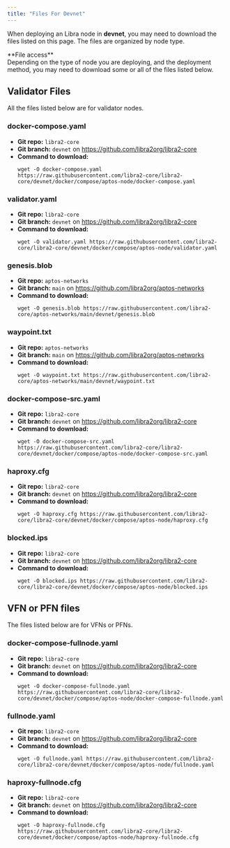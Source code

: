 ```yaml
---
title: "Files For Devnet"
---
```



When deploying an Libra node in **devnet**, you may need to download the files listed on this page. The files are
organized by node type.

<Aside type="note">
  **File access**<br />
  Depending on the type of node you are deploying, and the deployment method, you may need to download some
  or all of the files listed below.
</Aside>

## Validator Files

All the files listed below are for validator nodes.

### docker-compose.yaml

- **Git repo:** `libra2-core`
- **Git branch:** `devnet` on https://github.com/libra2org/libra2-core
- **Command to download:**
  ```shellscript filename="Terminal"
  wget -O docker-compose.yaml https://raw.githubusercontent.com/libra2-core/libra2-core/devnet/docker/compose/aptos-node/docker-compose.yaml
  ```

### validator.yaml

- **Git repo:** `libra2-core`
- **Git branch:** `devnet` on https://github.com/libra2org/libra2-core
- **Command to download:**
  ```shellscript filename="Terminal"
  wget -O validator.yaml https://raw.githubusercontent.com/libra2-core/libra2-core/devnet/docker/compose/aptos-node/validator.yaml
  ```

### genesis.blob

- **Git repo:** `aptos-networks`
- **Git branch:** `main` on https://github.com/libra2org/aptos-networks
- **Command to download:**
  ```shellscript filename="Terminal"
  wget -O genesis.blob https://raw.githubusercontent.com/libra2-core/aptos-networks/main/devnet/genesis.blob
  ```

### waypoint.txt

- **Git repo:** `aptos-networks`
- **Git branch:** `main` on https://github.com/libra2org/aptos-networks
- **Command to download:**
  ```shellscript filename="Terminal"
  wget -O waypoint.txt https://raw.githubusercontent.com/libra2-core/aptos-networks/main/devnet/waypoint.txt
  ```

### docker-compose-src.yaml

- **Git repo:** `libra2-core`
- **Git branch:** `devnet` on https://github.com/libra2org/libra2-core
- **Command to download:**
  ```shellscript filename="Terminal"
  wget -O docker-compose-src.yaml https://raw.githubusercontent.com/libra2-core/libra2-core/devnet/docker/compose/aptos-node/docker-compose-src.yaml
  ```

### haproxy.cfg

- **Git repo:** `libra2-core`
- **Git branch:** `devnet` on https://github.com/libra2org/libra2-core
- **Command to download:**
  ```shellscript filename="Terminal"
  wget -O haproxy.cfg https://raw.githubusercontent.com/libra2-core/libra2-core/devnet/docker/compose/aptos-node/haproxy.cfg
  ```

### blocked.ips

- **Git repo:** `libra2-core`
- **Git branch:** `devnet` on https://github.com/libra2org/libra2-core
- **Command to download:**
  ```shellscript filename="Terminal"
  wget -O blocked.ips https://raw.githubusercontent.com/libra2-core/libra2-core/devnet/docker/compose/aptos-node/blocked.ips
  ```

## VFN or PFN files

The files listed below are for VFNs or PFNs.

### docker-compose-fullnode.yaml

- **Git repo:** `libra2-core`
- **Git branch:** `devnet` on https://github.com/libra2org/libra2-core
- **Command to download:**
  ```shellscript filename="Terminal"
  wget -O docker-compose-fullnode.yaml https://raw.githubusercontent.com/libra2-core/libra2-core/devnet/docker/compose/aptos-node/docker-compose-fullnode.yaml
  ```

### fullnode.yaml

- **Git repo:** `libra2-core`
- **Git branch:** `devnet` on https://github.com/libra2org/libra2-core
- **Command to download:**
  ```shellscript filename="Terminal"
  wget -O fullnode.yaml https://raw.githubusercontent.com/libra2-core/libra2-core/devnet/docker/compose/aptos-node/fullnode.yaml
  ```

### haproxy-fullnode.cfg

- **Git repo:** `libra2-core`
- **Git branch:** `devnet` on https://github.com/libra2org/libra2-core
- **Command to download:**
  ```shellscript filename="Terminal"
  wget -O haproxy-fullnode.cfg https://raw.githubusercontent.com/libra2-core/libra2-core/devnet/docker/compose/aptos-node/haproxy-fullnode.cfg
  ```

